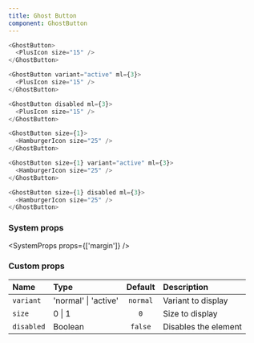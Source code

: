 ```yaml
---
title: Ghost Button
component: GhostButton
---
```


```js live
<GhostButton>
  <PlusIcon size="15" />
</GhostButton>

<GhostButton variant="active" ml={3}>
  <PlusIcon size="15" />
</GhostButton>

<GhostButton disabled ml={3}>
  <PlusIcon size="15" />
</GhostButton>
```

```js live
<GhostButton size={1}>
  <HamburgerIcon size="25" />
</GhostButton>

<GhostButton size={1} variant="active" ml={3}>
  <HamburgerIcon size="25" />
</GhostButton>

<GhostButton size={1} disabled ml={3}>
  <HamburgerIcon size="25" />
</GhostButton>
```

### System props

<SystemProps props={['margin']} />

### Custom props

| Name       | Type                 | Default  | Description          |
| :--------- | :------------------- | :------: | :------------------- |
| `variant`  | 'normal' \| 'active' | `normal` | Variant to display   |
| `size`     | 0 \| 1               |   `0`    | Size to display      |
| `disabled` | Boolean              | `false`  | Disables the element |
